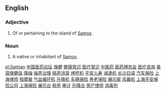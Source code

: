 ==English==

===Adjective===
#Of or pertaining to the island of [[Samos]].

===Noun===
#A native or inhabitant of [[Samos]].

[[pl:Samian]]
[http://yylt.88118888.com 中国医药论坛]
[http://bj.88118888.com	保健]
[http://jkcs.88118888.com 健康常识]
[http://ylcs.88118888.com 医疗常识]
[http://zyy.88118888.com 中医药]  
[http://yyblh.88118888.com 医药博览会]
[http://ylzx.88118888.com 医疗咨询]    
[http://mrbjp.88118888.com 美容保健品]
[http://jz.88118888.com	降噪]   
[http://zszl.88118888.com 噪声治理]    
[http://gsxy.88118888.com 隔声消音]
[http://kbj.88118888.com 烤杯机]
[http://pars.88118888.com 平安人寿]
[http://jsj.88118888.com 减速机] 
[http://csry.88118888.com 长沙日语]
[http://qcbx.88118888.com 汽车保险]
[http://shls.88118888.com 上海律师]
[http://amq.88118888.com 按摩器]
[http://xhj.88118888.com 气血循环机]
[http://sjj.88118888.com 升降机]
[http://clbx.88118888.com 车辆保险]
[http://ylbx.88118888.com 养老保险]
[http://zsj.88118888.com 展示架]
[http://fmj.88118888.com 风幕机]
[http://shpa.88118888.com 上海平安保险公司]
[http://shbx.88118888.com 上海保险]
[http://xsj.88118888.com 展示台]
[http://sy.88118888.com	税务]
[http://sj.88118888.com	审计]
[http://sjt.88118888.com 升降台]
[http://hcls.88118888.com 房产律师]
[http://xdj.88118888.com 消毒剂]